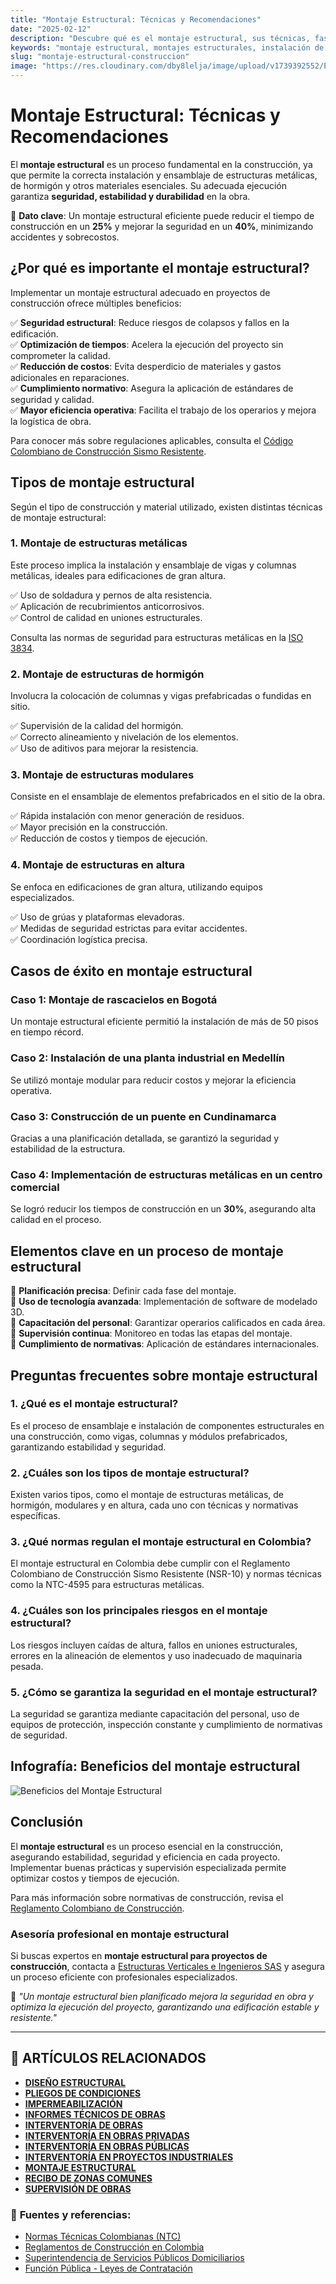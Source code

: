 ```yaml
---
title: "Montaje Estructural: Técnicas y Recomendaciones"
date: "2025-02-12"
description: "Descubre qué es el montaje estructural, sus técnicas, fases y recomendaciones clave para garantizar una construcción segura y eficiente."
keywords: "montaje estructural, montajes estructurales, instalación de estructuras metálicas, estructuras de hormigón, ensamblaje de estructuras, construcción de estructuras, montaje de vigas y columnas, técnicas de montaje, seguridad en estructuras, planificación de montaje, montaje estructural en Bogotá, Ibagué y Girardot"
slug: "montaje-estructural-construccion"
image: "https://res.cloudinary.com/dby8lelja/image/upload/v1739392552/Estructuras%20Verticales%20e%20Ingenieros%20SAS/Imagenes%20Blog/Montaje_estructural_umbdwo.webp"
---
```


# Montaje Estructural: Técnicas y Recomendaciones

El **montaje estructural** es un proceso fundamental en la construcción, ya que permite la correcta instalación y ensamblaje de estructuras metálicas, de hormigón y otros materiales esenciales. Su adecuada ejecución garantiza **seguridad, estabilidad y durabilidad** en la obra.  

📌 **Dato clave**: Un montaje estructural eficiente puede reducir el tiempo de construcción en un **25%** y mejorar la seguridad en un **40%**, minimizando accidentes y sobrecostos.  

## ¿Por qué es importante el montaje estructural?

Implementar un montaje estructural adecuado en proyectos de construcción ofrece múltiples beneficios:

✅ **Seguridad estructural**: Reduce riesgos de colapsos y fallos en la edificación.  
✅ **Optimización de tiempos**: Acelera la ejecución del proyecto sin comprometer la calidad.  
✅ **Reducción de costos**: Evita desperdicio de materiales y gastos adicionales en reparaciones.  
✅ **Cumplimiento normativo**: Asegura la aplicación de estándares de seguridad y calidad.  
✅ **Mayor eficiencia operativa**: Facilita el trabajo de los operarios y mejora la logística de obra.  

Para conocer más sobre regulaciones aplicables, consulta el [Código Colombiano de Construcción Sismo Resistente](https://www.minvivienda.gov.co/).  

## Tipos de montaje estructural

Según el tipo de construcción y material utilizado, existen distintas técnicas de montaje estructural:

### 1. Montaje de estructuras metálicas  
Este proceso implica la instalación y ensamblaje de vigas y columnas metálicas, ideales para edificaciones de gran altura.

✅ Uso de soldadura y pernos de alta resistencia.  
✅ Aplicación de recubrimientos anticorrosivos.  
✅ Control de calidad en uniones estructurales.  

Consulta las normas de seguridad para estructuras metálicas en la [ISO 3834](https://www.iso.org/standard/34409.html).  

### 2. Montaje de estructuras de hormigón  
Involucra la colocación de columnas y vigas prefabricadas o fundidas en sitio.

✅ Supervisión de la calidad del hormigón.  
✅ Correcto alineamiento y nivelación de los elementos.  
✅ Uso de aditivos para mejorar la resistencia.  

### 3. Montaje de estructuras modulares  
Consiste en el ensamblaje de elementos prefabricados en el sitio de la obra.

✅ Rápida instalación con menor generación de residuos.  
✅ Mayor precisión en la construcción.  
✅ Reducción de costos y tiempos de ejecución.  

### 4. Montaje de estructuras en altura  
Se enfoca en edificaciones de gran altura, utilizando equipos especializados.

✅ Uso de grúas y plataformas elevadoras.  
✅ Medidas de seguridad estrictas para evitar accidentes.  
✅ Coordinación logística precisa.  

## Casos de éxito en montaje estructural

### Caso 1: Montaje de rascacielos en Bogotá  
Un montaje estructural eficiente permitió la instalación de más de 50 pisos en tiempo récord.  

### Caso 2: Instalación de una planta industrial en Medellín  
Se utilizó montaje modular para reducir costos y mejorar la eficiencia operativa.  

### Caso 3: Construcción de un puente en Cundinamarca  
Gracias a una planificación detallada, se garantizó la seguridad y estabilidad de la estructura.  

### Caso 4: Implementación de estructuras metálicas en un centro comercial  
Se logró reducir los tiempos de construcción en un **30%**, asegurando alta calidad en el proceso.  

## Elementos clave en un proceso de montaje estructural

📌 **Planificación precisa**: Definir cada fase del montaje.  
📌 **Uso de tecnología avanzada**: Implementación de software de modelado 3D.  
📌 **Capacitación del personal**: Garantizar operarios calificados en cada área.  
📌 **Supervisión continua**: Monitoreo en todas las etapas del montaje.  
📌 **Cumplimiento de normativas**: Aplicación de estándares internacionales.  

## Preguntas frecuentes sobre montaje estructural

### 1. ¿Qué es el montaje estructural?  
Es el proceso de ensamblaje e instalación de componentes estructurales en una construcción, como vigas, columnas y módulos prefabricados, garantizando estabilidad y seguridad.  

### 2. ¿Cuáles son los tipos de montaje estructural?  
Existen varios tipos, como el montaje de estructuras metálicas, de hormigón, modulares y en altura, cada uno con técnicas y normativas específicas.  

### 3. ¿Qué normas regulan el montaje estructural en Colombia?  
El montaje estructural en Colombia debe cumplir con el Reglamento Colombiano de Construcción Sismo Resistente (NSR-10) y normas técnicas como la NTC-4595 para estructuras metálicas.  

### 4. ¿Cuáles son los principales riesgos en el montaje estructural?  
Los riesgos incluyen caídas de altura, fallos en uniones estructurales, errores en la alineación de elementos y uso inadecuado de maquinaria pesada.  

### 5. ¿Cómo se garantiza la seguridad en el montaje estructural?  
La seguridad se garantiza mediante capacitación del personal, uso de equipos de protección, inspección constante y cumplimiento de normativas de seguridad.  

## Infografía: Beneficios del montaje estructural  

![Beneficios del Montaje Estructural](https://res.cloudinary.com/dby8lelja/image/upload/v1739583541/Estructuras%20Verticales%20e%20Ingenieros%20SAS/Imagenes%20Blog/montaje_estructural_info_rhgnol.webp)  

## Conclusión

El **montaje estructural** es un proceso esencial en la construcción, asegurando estabilidad, seguridad y eficiencia en cada proyecto. Implementar buenas prácticas y supervisión especializada permite optimizar costos y tiempos de ejecución.  

Para más información sobre normativas de construcción, revisa el [Reglamento Colombiano de Construcción](https://www.minvivienda.gov.co/).  

### Asesoría profesional en montaje estructural  

Si buscas expertos en **montaje estructural para proyectos de construcción**, contacta a [Estructuras Verticales e Ingenieros SAS](https://www.estructurasverticales.com/) y asegura un proceso eficiente con profesionales especializados.  

📢 *"Un montaje estructural bien planificado mejora la seguridad en obra y optimiza la ejecución del proyecto, garantizando una edificación estable y resistente."*

---  

## 📌 ARTÍCULOS RELACIONADOS  

- **[DISEÑO ESTRUCTURAL](https://www.estructurasverticales.com/blog/diseno-estructural-construccion)**  
- **[PLIEGOS DE CONDICIONES](https://www.estructurasverticales.com/blog/elaboracion-pliegos-condiciones)**  
- **[IMPERMEABILIZACIÓN](https://www.estructurasverticales.com/blog/impermeabilizacion-construccion)**  
- **[INFORMES TÉCNICOS DE OBRAS](https://www.estructurasverticales.com/blog/informes-tecnicos-obras)**  
- **[INTERVENTORÍA DE OBRAS](https://www.estructurasverticales.com/blog/interventoria-obras-colombia)**  
- **[INTERVENTORÍA EN OBRAS PRIVADAS](https://www.estructurasverticales.com/blog/interventoria-obras-privadas)**  
- **[INTERVENTORÍA EN OBRAS PÚBLICAS](https://www.estructurasverticales.com/blog/interventoria-obras-publicas)**  
- **[INTERVENTORÍA EN PROYECTOS INDUSTRIALES](https://www.estructurasverticales.com/blog/interventoria-proyectos-industriales)**  
- **[MONTAJE ESTRUCTURAL](https://www.estructurasverticales.com/blog/montaje-estructural-construccion)**  
- **[RECIBO DE ZONAS COMUNES](https://www.estructurasverticales.com/blog/recibo-zonas-comunes-ph)**  
- **[SUPERVISIÓN DE OBRAS](https://www.estructurasverticales.com/blog/supervision-obras-construccion)**  

### 🔗 **Fuentes y referencias:**  

- [Normas Técnicas Colombianas (NTC)](https://www.icontec.org/)  
- [Reglamentos de Construcción en Colombia](https://www.minvivienda.gov.co/)  
- [Superintendencia de Servicios Públicos Domiciliarios](https://www.superservicios.gov.co/)  
- [Función Pública - Leyes de Contratación](https://www.funcionpublica.gov.co/)  

